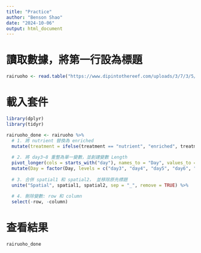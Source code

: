 ```yaml
---
title: "Practice"
author: "Benson Shao"
date: "2024-10-06"
output: html_document
---
```


# 讀取數據，將第一行設為標題
```r
rairuoho <- read.table("https://www.dipintothereef.com/uploads/3/7/3/5/37359245/rairuoho.txt", header = TRUE)
```

# 載入套件
```r
library(dplyr)
library(tidyr)
```

```r
rairuoho_done <- rairuoho %>%
  # 1. 將 nutrient 替換為 enriched
  mutate(treatment = ifelse(treatment == "nutrient", "enriched", treatment)) %>%
  
  # 2. 將 day3~8 重整為單一變數，並創建變數 Length
  pivot_longer(cols = starts_with("day"), names_to = "Day", values_to = "Length") %>%
  mutate(Day = factor(Day, levels = c("day3", "day4", "day5", "day6", "day7", "day8"))) %>%
  
  # 3. 合併 spatial1 和 spatial2， 並移除原先標題
  unite("Spatial", spatial1, spatial2, sep = "_", remove = TRUE) %>%
  
  # 4. 刪除變數: row 和 column 
  select(-row, -column)
```

# 查看結果
```r
rairuoho_done
```